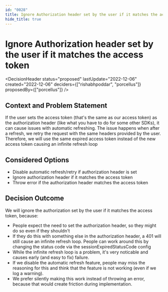 ```yaml
---
id: "0028"
title: Ignore Authorization header set by the user if it matches the access token
hide_title: true
---
```



# Ignore Authorization header set by the user if it matches the access token

<DecisionHeader status="proposed" lastUpdate="2022-12-06" created="2022-12-06" deciders={["rishabhpoddar", "porcellus"]} proposedBy={["porcellus"]} />

## Context and Problem Statement

If the user sets the access token (that's the same as our access token) as the authorization header (like what you have to do for some other SDKs), it can cause issues with automatic refreshing. The issue happens when after a refresh, we retry the request with the same headers provided by the user. Therefore, we will use the same expired access token instead of the new access token causing an infinite refresh loop

## Considered Options

* Disable automatic refresh/retry if authorization header is set
* Ignore authorization header if it matches the access token
* Throw error if the authorization header matches the access token

## Decision Outcome

We will ignore the authorization set by the user if it matches the access token, because:
- People expect the need to set the authorization header, so they might do so even if they shouldn't
- If they do this with something else in the authorization header, a 401 will still cause an infinite refresh loop. People can work around this by changing the status code via the sessionExpiredStatusCode config
- While the infinite refresh loop is a problem, it's very noticable and causes early (and easy to fix) failure.
- If we disable the automatic refresh feature, people may miss the reasoning for this and think that the feature is not working (even if we log a warning).
- We prefer silently making this work instead of throwing an error, because that would create friction during implementation.
